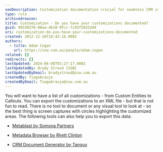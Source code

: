 ```yaml
---
seoDescription: Customization documentation crucial for seamless CRM integration, ensure accurate tracking of custom entities, callouts and more with screen captures and highlighted areas.
type: rule
archivedreason:
title: Customization - Do you have your customizations documented?
guid: 90330370-08aa-4b10-9fcc-7c93f20322d4
uri: customization-do-you-have-your-customizations-documented
created: 2012-12-10T18:43:16.000Z
authors:
  - title: Adam Cogan
    url: https://ssw.com.au/people/adam-cogan
related: []
redirects: []
lastUpdated: 2024-06-08T03:27:17.000Z
lastUpdatedBy: Brady Stroud [SSW]
lastUpdatedByEmail: bradystroud@ssw.com.au
createdBy: TiagoAraujo
createdByEmail: TiagoAraujo@ssw.com.au
---
```


You will want to have a list of all customizations - from Custom Entities to Callouts. You can export the customizations to an XML file - but that is not fun to read. There is no tool to document or any visual tool to look at - so the best thing is screen captures with circles highlighting the customized areas.
The following tools can also help you to export this data:

- [Metablast by Somona Partners](https://community.dynamics.com/blogs/post/?postid=ec331b6a-93f6-4146-9506-1f2200a3318a)

- [Metadata Browser by Rhett Clinton](https://crmbusiness.wordpress.com/2011/02/22/crm-2011-metadata-browser-project-on-codeplex)

- [CRM Document Generator by Tanguy](http://mscrmtools.blogspot.com/2012/05/tool-updated-metadata-document.html)
